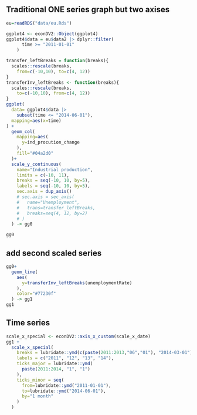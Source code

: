 
## Traditional ONE series graph but two axises

```r
eu=readRDS("data/eu.Rds")

ggplot4 <- econDV2::Object(ggplot4)
ggplot4$data = eu$data2 |> dplyr::filter(
      time >= "2011-01-01"
    )

transfer_leftBreaks = function(breaks){
  scales::rescale(breaks, 
    from=c(-10,10), to=c(4, 12))
}
transferInv_leftBreaks <- function(breaks){
  scales::rescale(breaks, 
    to=c(-10,10), from=c(4, 12))
}
ggplot(
  data= ggplot4$data |>
    subset(time <= "2014-06-01"),
  mapping=aes(x=time)
) +
  geom_col(
    mapping=aes(
      y=ind_procution_change
    ),
    fill="#04a2d0"
  )+
  scale_y_continuous(
    name="Industrial production",
    limits = c(-10, 11),
    breaks = seq(-10, 10, by=5),
    labels = seq(-10, 10, by=5),
    sec.axis = dup_axis()
    # sec.axis = sec_axis(
    #   name="Unemployment",
    #   trans=transfer_leftBreaks,
    #   breaks=seq(4, 12, by=2)
    # )
  ) -> gg0

gg0
```

## add second scaled series

```r
gg0+
  geom_line(
    aes(
      y=transferInv_leftBreaks(unemploymentRate)
    ),
    color="#77230f"
  ) -> gg1
gg1
```


## Time series

```r
scale_x_special <- econDV2::axis_x_custom(scale_x_date)
gg1 +  
  scale_x_special(
    breaks = lubridate::ymd(c(paste(2011:2013,"06","01"), "2014-03-01")),
    labels = c("2011", "12", "13", "14"),
    ticks_major = lubridate::ymd(
      paste(2011:2014, "1", "1")
    ),
    ticks_minor = seq(
      from=lubridate::ymd("2011-01-01"),
      to=lubridate::ymd("2014-06-01"),
      by="1 month"
    )
  )
```

